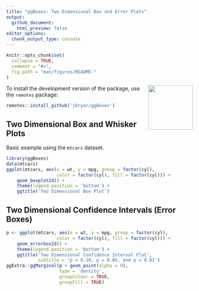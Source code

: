 ```yaml
---
title: "ggBoxes: Two Dimensional Box and Error Plots"
output:
  github_document:
    html_preview: false
editor_options:
  chunk_output_type: console
---
```


```r
knitr::opts_chunk$set(
  collapse = TRUE,
  comment = "#>",
  fig.path = "man/figures/README-"
)
```

<img src="man/figures/ggBoxes.png" align="right" width="120" />

To install the development version of the package, use the `remotes` package:

```r
remotes::install_github('jbryer/ggBoxes')
```

## Two Dimensional Box and Whisker Plots

Basic example using the `mtcars` dataset.

```r
library(ggBoxes)
data(mtcars)
ggplot(mtcars, aes(x = wt, y = mpg, group = factor(cyl),
				   color = factor(cyl), fill = factor(cyl))) +
	geom_boxplot2d() +
	theme(legend.position = 'bottom') +
	ggtitle('Two Dimensional Box Plot')
```


## Two Dimensional Confidence Intervals (Error Boxes)

```r
p <- ggplot(mtcars, aes(x = wt, y = mpg, group = factor(cyl),
				   color = factor(cyl), fill = factor(cyl))) +
	geom_errorbox2d() +
	theme(legend.position = 'bottom') +
	ggtitle('Two Dimensional Confidence Interval Plot', 
			subtitle = 'p = 0.10, p = 0.05, and p = 0.01')
ggExtra::ggMarginal(p + geom_point(alpha = 0), 
					type = 'density', 
					groupColour = TRUE, 
					groupFill = TRUE)
```



